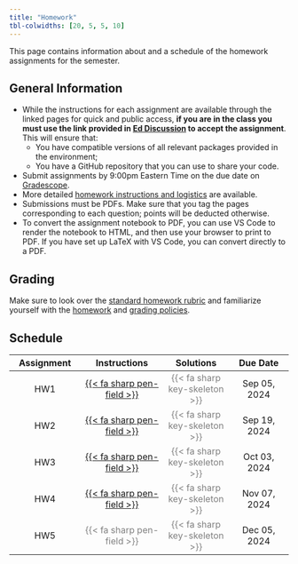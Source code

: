 ```yaml
---
title: "Homework"
tbl-colwidths: [20, 5, 5, 10]
---
```


This page contains information about and a schedule of the homework assignments for the semester.

## General Information

-  While the instructions for each assignment are available through the linked pages for quick and public access, **if you are in the class you must use the link provided in [Ed Discussion](http://us.edstem.org) to accept the assignment**. This will ensure that:
    - You have compatible versions of all relevant packages provided in the environment;
    - You have a GitHub repository that you can use to share your code.
- Submit assignments by 9:00pm Eastern Time on the due date on [Gradescope](https://gradescope.com).
- More detailed [homework instructions and logistics](policies/homework.qmd#homework-logistics) are available.
- Submissions must be PDFs. Make sure that you tag the pages corresponding to each question; points will be deducted otherwise.
- To convert the assignment notebook to PDF, you can use VS Code to render the notebook to HTML, and then use your browser to print to PDF. If you have set up LaTeX with VS Code, you can convert directly to a PDF.

## Grading

Make sure to look over the [standard homework rubric](rubrics/standard.qmd) and familiarize yourself with the [homework](policies/homework.qmd) and [grading policies](policies/grading.qmd).

## Schedule

| Assignment | Instructions | Solutions | Due Date |
|:----------:|:------------:|:---------:|:--------:|
| HW1 | [{{< fa sharp pen-field >}}](hw/hw01/hw01.html) | [{{< fa sharp key-skeleton >}}]{style="color:grey"} | Sep 05, 2024 |
| HW2 | [{{< fa sharp pen-field >}}](hw/hw02/hw02.html) | [{{< fa sharp key-skeleton >}}]{style="color:grey"}  | Sep 19, 2024 |
| HW3 | [{{< fa sharp pen-field >}}](hw/hw03/hw03.html) | [{{< fa sharp key-skeleton >}}]{style="color:grey"}  | Oct 03, 2024 |
| HW4 | [{{< fa sharp pen-field >}}](hw/hw04/hw04.html) | [{{< fa sharp key-skeleton >}}]{style="color:grey"}  | Nov 07, 2024 |
| HW5 | [{{< fa sharp pen-field >}}]{style="color:grey"} | [{{< fa sharp key-skeleton >}}]{style="color:grey"} | Dec 05, 2024 |
